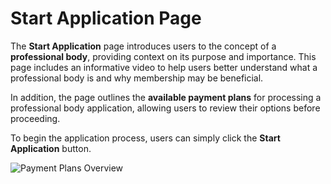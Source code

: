 # Start Application Page

The **Start Application** page introduces users to the concept of a **professional body**, providing context on its purpose and importance. This page includes an informative video to help users better understand what a professional body is and why membership may be beneficial.

In addition, the page outlines the **available payment plans** for processing a professional body application, allowing users to review their options before proceeding.

To begin the application process, users can simply click the **Start Application** button.

![Payment Plans Overview](/img-professional-bodies/professional-bodies-1.png)
